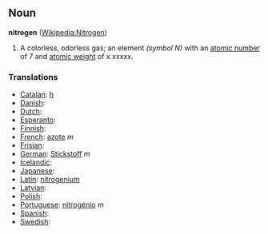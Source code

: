 == Noun ==
'''nitrogen''' ([[en:Nitrogen|Wikipedia:Nitrogen]])

# A colorless, odorless gas; an element ''(symbol N)'' with an [[atomic number]] of 7 and [[atomic weight]] of x.xxxxx.

===Translations===
*[[Catalan]]: [[h]] 
*[[Danish]]: [[]]
*[[Dutch]]: [[]] 
*[[Esperanto]]: [[]]
*[[Finnish]]: [[]]
*[[French]]: [[azote]] ''m''
*[[Frisian]]: [[]]
*[[German]]: [[Stickstoff]] ''m''
*[[Icelandic]]: [[]]
*[[Japanese]]: [[]]
*[[Latin]]: [[nitrogenium]]
*[[Latvian]]: [[]]
*[[Polish]]: [[]]
*[[Portuguese]]: [[nitrogénio]] ''m''
*[[Spanish]]: [[]] 
*[[Swedish]]: [[]]